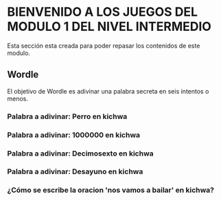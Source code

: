 

# BIENVENIDO A LOS JUEGOS DEL MODULO 1 DEL NIVEL INTERMEDIO

Esta sección esta creada para poder repasar los contenidos de este modulo.

## Wordle

El objetivo de Wordle es adivinar una palabra secreta en seis intentos o menos.

### Palabra a adivinar: Perro en kichwa

<Wordle word="ALLKU"/>

### Palabra a adivinar: 1000000 en kichwa

<Wordle word="HUNU"/>

### Palabra a adivinar: Decimosexto en kichwa

<Wordle word="Chunka suktaniki"/>

### Palabra a adivinar: Desayuno en kichwa

<Wordle word="Tutamanta mikuna"/>

### ¿Cómo se escribe la oracion 'nos vamos a bailar' en kichwa?

<DragAndDropGame phrase="ñukanchik tushunkapak rinchik" />
